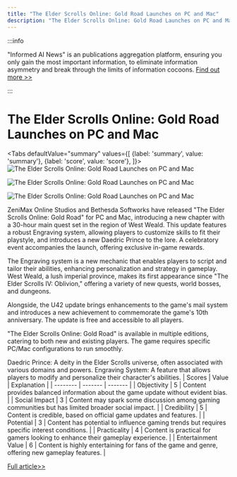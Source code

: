 ```yaml
---
title: "The Elder Scrolls Online: Gold Road Launches on PC and Mac"
description: "The Elder Scrolls Online: Gold Road Launches on PC and Mac"
---
```



:::info

"Informed AI News" is an publications aggregation platform, ensuring you only gain the most important information, to eliminate information asymmetry and break through the limits of information cocoons.  [Find out more >>](/docs/guides)

:::

# The Elder Scrolls Online: Gold Road Launches on PC and Mac


<Tabs
	defaultValue="summary"
	values={[
	{label: 'summary', value: 'summary'},
	{label: 'score', value: 'score'},
]}>
<TabItem value="summary">
<img
  src="https://image.informedainews.com/2024/06/Vid-EM2-1717551802-0.jpg"
  alt="The Elder Scrolls Online: Gold Road Launches on PC and Mac"
/>

<img
  src="https://image.informedainews.com/2024/06/Vid-HMD-1717551802-1.jpg"
  alt="The Elder Scrolls Online: Gold Road Launches on PC and Mac"
/>

<img
  src="https://image.informedainews.com/2024/06/Vid-Z6W-1717551802-2.jpg"
  alt="The Elder Scrolls Online: Gold Road Launches on PC and Mac"
/>



ZeniMax Online Studios and Bethesda Softworks have released "The Elder Scrolls Online: Gold Road" for PC and Mac, introducing a new chapter with a 30-hour main quest set in the region of West Weald. This update features a robust Engraving system, allowing players to customize skills to fit their playstyle, and introduces a new Daedric Prince to the lore. A celebratory event accompanies the launch, offering exclusive in-game rewards.

The Engraving system is a new mechanic that enables players to script and tailor their abilities, enhancing personalization and strategy in gameplay. West Weald, a lush imperial province, makes its first appearance since "The Elder Scrolls IV: Oblivion," offering a variety of new quests, world bosses, and dungeons.

Alongside, the U42 update brings enhancements to the game's mail system and introduces a new achievement to commemorate the game's 10th anniversary. The update is free and accessible to all players.

"The Elder Scrolls Online: Gold Road" is available in multiple editions, catering to both new and existing players. The game requires specific PC/Mac configurations to run smoothly.

Daedric Prince: A deity in the Elder Scrolls universe, often associated with various domains and powers.
Engraving System: A feature that allows players to modify and personalize their character's abilities.
</TabItem>
<TabItem value="score">
	| Scores     | Value   | Explanation |
	| -------- | ------- | ------- |
	| Objectivity  | 5    | Content provides balanced information about the game update without evident bias.    |
	| Social Impact | 3     | Content may spark some discussion among gaming communities but has limited broader social impact.    |
	| Credibility    | 5    | Content is credible, based on official game updates and features.    |
	| Potential    | 3    | Content has potential to influence gaming trends but requires specific interest conditions.    |
	| Practicality    | 4    | Content is practical for gamers looking to enhance their gameplay experience.    |
	| Entertainment Value    | 6    | Content is highly entertaining for fans of the game and genre, offering new gameplay features.    |
</TabItem>
</Tabs>

[Full article>>](https://www.gcores.com/articles/182900)
